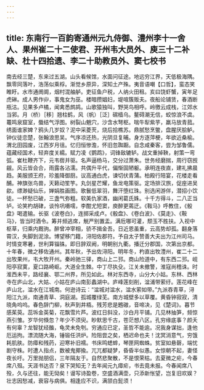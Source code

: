```yaml
---
---
---
```

title: 东南行一百韵寄通州元九侍御、澧州李十一舍人、果州崔二十二使君、开州韦大员外、庾三十二补缺、杜十四拾遗、李二十助教员外、窦七校书
---



南去经三楚，东来过五湖。山头看候馆，水面问征途。地远穷江界，天低极海隅。飘零同落叶，浩荡似乘桴。渐觉乡原异，深知土产殊。夷音语嘲【口哲】，蛮态笑睢盱。水市通阓阛，烟村混舳舻。吏征鱼户税，人纳火田租。亥曰饶虾蟹，寅年足虎碄。成人男作丱，事鬼女为巫。楼暗攒娼妇，堤喧簇贩夫。夜船论铺赁，春酒断瓶沽。见果多卢橘，闻禽悉鹧鸪。山歌猿独叫，野哭鸟相呼。岭徼云成栈，江郊水当郛。月（桥）［移］翘柱鹤，风（帆）［泛］礘樯乌。鳌碍潮无信，蛟惊浪不虞。鼍鸣泉窟室，蜃结气浮图。树裂山魈穴，沙含水弩枢。喘牛犁紫芋，羸马放青菰。绣面谁家婢？鸦头几岁奴？泥中采菱芡，烧后拾樵苏。鼎腻愁烹鳖，盘腥厌脍鲈。钟仪徒恋楚，张翰浪思吴。气序凉还热，光阴旦复晡。身方逐萍梗，年欲近桑榆。渭北田园废，江西岁月徂。忆归恒惨澹，怀旧忽踟蹰。自念咸秦客，尝为邹鲁儒。蕴藏经国术，轻弃度关繻。赋力凌《鹦鹉》，词锋敌辘轳。战文重掉鞅，射策一弯弧。崔杜鞭齐下，元韦辔并驱。名声逼杨马，交分过萧朱。世务经磨揣，周行窃觊觎。风云皆会合，雨露各沾濡。共偶升平代，偏惭固陋躯。承明连夜直，建礼拂晨趋。美服颁王府，珍羞降御厨。议高通白虎，谏切伏青蒲。柏殿行陪宴，花楼走看酺。神旗张鸟兽，天籁动笙竽。丸剑星芒耀，鱼龙电策驱。定场排汉旅，促座进吴歈。缥渺疑仙乐，婵娟胜画图。歌鬟低翠羽，舞汗堕红珠。别选闲游伴，潜招小饮徒。一杯愁已破，三盏气弥粗。软美仇家酒，幽闲葛氏姝。十千方得斗，二八正当垆。论笑杓胡硉，谈怜巩嗫嚅，李酣尤短窦，庾醉更蔫迂。《鞍马》呼教住，《骰盘》喝遣输。长驱《波卷白》，连掷采成卢。《骰盘》、《卷白波》、《莫走》、《鞍马》，皆当时酒令。筹并频逃席，觥严别置盂。满卮哪可灌，颓玉不胜扶。入视中枢草，归乘内厩驹。醉曾冲宰相，骄不揖金吾。日近恩虽重，云高势却孤。翻身落霄汉，失脚到泥涂。博望移门籍，浔阳佐郡符。予自太子赞善大夫出为江州司马。时情变寒暑，世利算锱铢。即日辞双阙，明朝别九衢。播迁分郡国，次第出京都。十年春，微之移佐通州。其年秋，予出佐浔阳。明年冬，杓直出牧澧州，崔二十二出牧果州，韦大牧开州。秦岭驰三驿，商山上二邘。商山险道中，有东西二邘。岘阳亭寂寞，夏口路崎岖。大道全生棘。中丁尽执殳。江关未撤警，淮寇尚稽诛。时淮西未平，路经襄、鄂二州界，所见如此。林对东西寺，山分大小姑。东林、西林寺在庐山北，大姑、小姑在庐山南彭蠡湖中。庐峰莲刻削，湓浦带萦纡。莲花峰在庐山北，湓水在江城南。何逊诗云：“湓城对湓水，湓水萦如带。”九派吞青草，浔阳江九派，南通青草、洞庭湖。孤城覆绿芜。南方城壁多以草覆。黄昏钟寂寂，清晓角呜呜。春色辞门柳，秋声到井梧。残芳悲是鶗磝，音啼决，见《楚词》。暮节感茱萸。蕊坼金英菊，花飘雪片芦。波红日斜没，沙白月平铺。几见林抽笋，频惊燕引雏。岁华何倏忽？年少不须臾。眇默思千古，苍茫想八区。孔穷缘底事？颜夭有何辜？龙智犹经醢，龟灵未免刳。穷通应已定，圣哲不能逾。况我身谋拙，逢他厄运拘。漂流随大海，锤锻任洪炉。险阻尝之矣，栖迟命也夫！沈冥消意气，穷饿耗肌肤。防瘴和残药，迎寒补旧襦。书床鸣蟋蟀，琴匣网蜘蛛。贫室如悬磬，端忧剧守株。时遭人指点，数被鬼揶揄。兀兀都疑梦，昏昏半似愚。女惊朝不起，妻怪夜长吁。万里抛朋侣，三年隔友于。自然悲聚散，不是恨荣枯。去夏微之疟，今春席八殂。天涯书达否？泉下哭知无？去年闻元九瘴疟，书去竟未报。今春闻席八殁，久与还往，能无恸矣！谩写诗盈卷，空盛酒满壶，只添新怅望，岂复旧欢娱？壮志因愁减，衰容与病俱。相逢应不识，满颔白髭须！